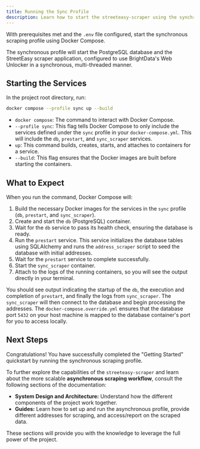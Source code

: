 ```yaml
---
title: Running the Sync Profile
description: Learn how to start the streeteasy-scraper using the synchronous Docker Compose profile.
---
```


With prerequisites met and the `.env` file configured, start the synchronous scraping profile using Docker Compose.

The synchronous profile will start the PostgreSQL database and the StreetEasy scraper application, configured to use BrightData's Web Unlocker in a synchronous, multi-threaded manner.

## Starting the Services

In the project root directory, run:

```bash
docker compose --profile sync up --build
```

- `docker compose`: The command to interact with Docker Compose.
- `--profile sync`: This flag tells Docker Compose to only include the services defined under the `sync` profile in your `docker-compose.yml`. This will include the `db`, `prestart`, and `sync_scraper` services.
- `up`: This command builds, creates, starts, and attaches to containers for a service.
- `--build`: This flag ensures that the Docker images are built before starting the containers.

## What to Expect

When you run the command, Docker Compose will:

1. Build the necessary Docker images for the services in the `sync` profile (`db`, `prestart`, and `sync_scraper`).
2. Create and start the `db` (PostgreSQL) container.
3. Wait for the `db` service to pass its health check, ensuring the database is ready.
4. Run the `prestart` service. This service initializes the database tables using SQLAlchemy and runs the `address_scraper` script to seed the database with initial addresses.
5. Wait for the `prestart` service to complete successfully.
6. Start the `sync_scraper` container.
7. Attach to the logs of the running containers, so you will see the output directly in your terminal.

You should see output indicating the startup of the `db`, the execution and completion of `prestart`, and finally the logs from `sync_scraper`. The `sync_scraper` will then connect to the database and begin processing the addresses.
The `docker-compose.override.yml` ensures that the database port `5432` on your host machine is mapped to the database container's port for you to access locally.

## Next Steps

Congratulations! You have successfully completed the "Getting Started" quickstart by running the synchronous scraping profile.

To further explore the capabilities of the `streeteasy-scraper` and learn about the more scalable **asynchronous scraping workflow**, consult the following sections of the documentation:

- **System Design and Architecture:** Understand how the different components of the project work together.
- **Guides:** Learn how to set up and run the asynchronous profile, provide different addresses for scraping, and access/report on the scraped data.

These sections will provide you with the knowledge to leverage the full power of the project.
